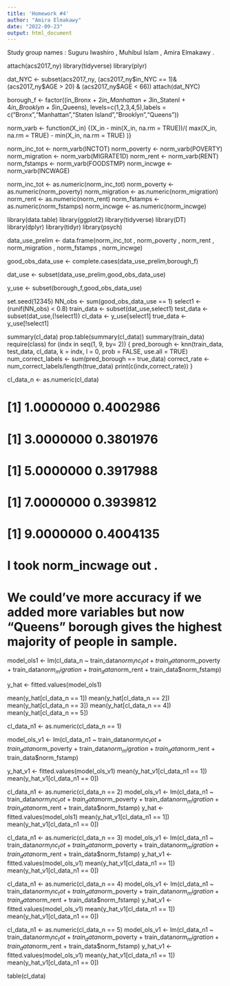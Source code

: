 ---
title: 'Homework #4'
author: "Amira Elmakawy"
date: "2022-09-23"
output: html_document
---

Study group names : Suguru Iwashiro , Muhibul Islam , Amira Elmakawy .

attach(acs2017_ny)
library(tidyverse)
library(plyr)


dat_NYC <- subset(acs2017_ny, (acs2017_ny$in_NYC == 1)&(acs2017_ny$AGE > 20) & (acs2017_ny$AGE < 66))
attach(dat_NYC)

borough_f <- factor((in_Bronx + 2*in_Manhattan + 3*in_StatenI + 4*in_Brooklyn + 5*in_Queens), levels=c(1,2,3,4,5),labels = c("Bronx","Manhattan","Staten Island","Brooklyn","Queens"))

norm_varb <- function(X_in) {(X_in - min(X_in, na.rm = TRUE))/( max(X_in, na.rm = TRUE) - min(X_in, na.rm = TRUE) )}

norm_inc_tot <- norm_varb(INCTOT)
norm_poverty <- norm_varb(POVERTY)
norm_migration <- norm_varb(MIGRATE1D)
norm_rent <- norm_varb(RENT)
norm_fstamps <- norm_varb(FOODSTMP)
norm_incwge <- norm_varb(INCWAGE) 

norm_inc_tot <- as.numeric(norm_inc_tot)
norm_poverty <- as.numeric(norm_poverty)
norm_migration <- as.numeric(norm_migration)
norm_rent <- as.numeric(norm_rent)
norm_fstamps <- as.numeric(norm_fstamps)
norm_incwge <- as.numeric(norm_incwge)

library(data.table)
library(ggplot2)
library(tidyverse)
library(DT)
library(dplyr)
library(tidyr)
library(psych)


data_use_prelim <- data.frame(norm_inc_tot , norm_poverty , norm_rent , norm_migration , norm_fstamps , norm_incwge)

good_obs_data_use <- complete.cases(data_use_prelim,borough_f)

dat_use <- subset(data_use_prelim,good_obs_data_use)

y_use <- subset(borough_f,good_obs_data_use)

set.seed(12345)
NN_obs <- sum(good_obs_data_use == 1)
select1 <- (runif(NN_obs) < 0.8)
train_data <- subset(dat_use,select1)
test_data <- subset(dat_use,(!select1))
cl_data <- y_use[select1]
true_data <- y_use[!select1]

summary(cl_data)
prop.table(summary(cl_data))
summary(train_data)
require(class)
for (indx in seq(1, 9, by= 2)) {
  pred_borough <- knn(train_data, test_data, cl_data, k = indx, l = 0, prob = FALSE, use.all = TRUE)
  num_correct_labels <- sum(pred_borough == true_data)
  correct_rate <- num_correct_labels/length(true_data)
  print(c(indx,correct_rate))
}

cl_data_n <- as.numeric(cl_data)

# [1] 1.0000000 0.4002986
# [1] 3.0000000 0.3801976
# [1] 5.0000000 0.3917988
# [1] 7.0000000 0.3939812
# [1] 9.0000000 0.4004135

# I took norm_incwage out .
# We could've more accuracy if we added more variables but now "Queens" borough gives the highest majority of people in sample.

model_ols1 <- lm(cl_data_n ~ train_data$norm_inc_tot + train_data$norm_poverty + train_data$norm_migration + train_data$norm_rent + train_data$norm_fstamp)

y_hat <- fitted.values(model_ols1)

mean(y_hat[cl_data_n == 1])
mean(y_hat[cl_data_n == 2])
mean(y_hat[cl_data_n == 3])
mean(y_hat[cl_data_n == 4])
mean(y_hat[cl_data_n == 5])

cl_data_n1 <- as.numeric(cl_data_n == 1)

model_ols_v1 <- lm(cl_data_n1 ~ train_data$norm_inc_tot + train_data$norm_poverty + train_data$norm_migration + train_data$norm_rent + train_data$norm_fstamp)

y_hat_v1 <- fitted.values(model_ols_v1)
mean(y_hat_v1[cl_data_n1 == 1])
mean(y_hat_v1[cl_data_n1 == 0])

cl_data_n1 <- as.numeric(cl_data_n == 2)
model_ols_v1 <- lm(cl_data_n1 ~ train_data$norm_inc_tot + train_data$norm_poverty + train_data$norm_migration + train_data$norm_rent + train_data$norm_fstamp)
y_hat <- fitted.values(model_ols1)
mean(y_hat_v1[cl_data_n1 == 1])
mean(y_hat_v1[cl_data_n1 == 0])

cl_data_n1 <- as.numeric(cl_data_n == 3)
model_ols_v1 <- lm(cl_data_n1 ~ train_data$norm_inc_tot + train_data$norm_poverty + train_data$norm_migration + train_data$norm_rent + train_data$norm_fstamp)
y_hat_v1 <- fitted.values(model_ols_v1)
mean(y_hat_v1[cl_data_n1 == 1])
mean(y_hat_v1[cl_data_n1 == 0])

cl_data_n1 <- as.numeric(cl_data_n == 4)
model_ols_v1 <- lm(cl_data_n1 ~ train_data$norm_inc_tot + train_data$norm_poverty + train_data$norm_migration + train_data$norm_rent + 
                     train_data$norm_fstamp)
y_hat_v1 <- fitted.values(model_ols_v1)
mean(y_hat_v1[cl_data_n1 == 1])
mean(y_hat_v1[cl_data_n1 == 0])

cl_data_n1 <- as.numeric(cl_data_n == 5)
model_ols_v1 <- lm(cl_data_n1 ~ train_data$norm_inc_tot + train_data$norm_poverty + train_data$norm_migration + train_data$norm_rent + 
                     train_data$norm_fstamp)
y_hat_v1 <- fitted.values(model_ols_v1)
mean(y_hat_v1[cl_data_n1 == 1])
mean(y_hat_v1[cl_data_n1 == 0])


table(cl_data)